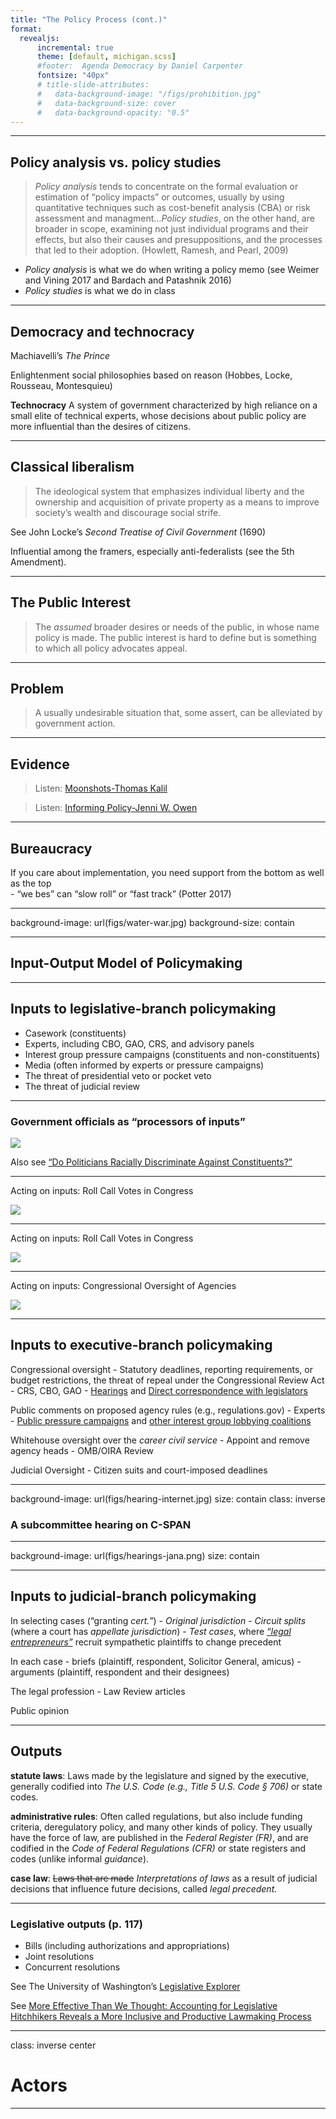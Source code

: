 ```yaml
---
title: "The Policy Process (cont.)"
format: 
  revealjs:
      incremental: true  
      theme: [default, michigan.scss]
      #footer:  Agenda Democracy by Daniel Carpenter
      fontsize: "40px"
      # title-slide-attributes:
      #   data-background-image: "/figs/prohibition.jpg"
      #   data-background-size: cover
      #   data-background-opacity: "0.5"
---
```




---

## Policy analysis vs. policy studies

> *Policy analysis* tends to concentrate on the formal evaluation or estimation of "policy impacts" or outcomes, usually by using quantitative techniques such as cost-benefit analysis (CBA) or risk assessment and managment...*Policy studies*, on the other hand, are broader in scope, examining not just individual programs and their effects, but also their causes and presuppositions, and the processes that led to their adoption. (Howlett, Ramesh, and Pearl, 2009)

- *Policy analysis* is what we do when writing a policy memo (see Weimer and Vining 2017 and Bardach and Patashnik 2016)  
- *Policy studies* is what we do in class 


---

## Democracy and technocracy

Machiavelli's *The Prince* 

Enlightenment social philosophies based on reason (Hobbes, Locke, Rousseau, Montesquieu)

**Technocracy** A system of government characterized by high reliance on a small elite of technical experts, whose decisions about public policy are more influential than the desires of citizens. 

---

## Classical liberalism 

> The ideological system that emphasizes individual liberty and the ownership and acquisition of private property as a means to improve society's wealth and discourage social strife. 

See John Locke's *Second Treatise of Civil Government* (1690) 

Influential among the framers, especially anti-federalists (see the 5th Amendment). 

---

## The Public Interest

> The *assumed* broader desires or needs of the public, in whose name policy is made. The public interest is hard to define but is something to which all policy advocates appeal.

---

## Problem

> A usually undesirable situation that, some assert, can be alleviated by government action.

---

## Evidence

> Listen: [Moonshots-Thomas Kalil](https://scholars.org/podcast/moonshots)

> Listen: [Informing Policy-Jenni W. Owen](https://scholars.org/podcast/informing-policy)


---

## Bureaucracy 

If you care about implementation, you need support from the bottom as well as the top  
- "we bes" can "slow roll" or "fast track" (Potter 2017)

---

background-image: url(figs/water-war.jpg)
background-size: contain


---


## Input-Output Model of Policymaking

---

## Inputs to legislative-branch policymaking

- Casework (constituents)  
- Experts, including CBO, GAO, CRS, and advisory panels
- Interest group pressure campaigns (constituents and non-constituents)  
- Media (often informed by experts or pressure campaigns)
- The threat of presidential veto or pocket veto
- The threat of judicial review

---

### Government officials as "processors of inputs"

![](figs/rochelle-anes1.png)

Also see ["Do Politicians Racially Discriminate Against Constituents?"](https://www.jstor.org/stable/23024931?seq=15#metadata_info_tab_contents)

<!--

![](figs/rochelle-anes.png)

--

![](figs/rochelle-sabo.png)

--

![](figs/rochelle-income.png)

--

![](figs/rochelle-friend.png)

-->

---

Acting on inputs: Roll Call Votes in Congress

[![](figs/agendas-internet.png)](https://t.co/12TnMyb6iT?amp=1)

---

Acting on inputs: Roll Call Votes in Congress

[![](figs/agendas-water.png)](https://t.co/pVGotUMoDi?amp=1)

---

Acting on inputs: Congressional Oversight of Agencies

[![](figs/oversight-ferc.png)](https://twitter.com/SenSchumer/status/1167125835691806720)


---

## Inputs to executive-branch policymaking

Congressional oversight
- Statutory deadlines, reporting requirements, or budget restrictions, the threat of repeal under the Congressional Review Act
- CRS, CBO, GAO
- [Hearings](Clinton Lewis Selin 2014) and [Direct correspondence with legislators](https://judgelord.github.io/correspondence/APSA2018/APSA2018pres.pdf)  

Public comments on proposed agency rules (e.g., regulations.gov) 
  - Experts 
  - [Public pressure campaigns](https://judgelord.github.io/dissertation/present/whyMail-APW.html#1) and [other interest group lobbying coalitions](https://www.niskanencenter.org/how-bureaucrats-make-good-policy/)
  
Whitehouse oversight over the *career civil service*
- Appoint and remove agency heads
- OMB/OIRA Review  

Judicial Oversight
- Citizen suits and court-imposed deadlines
  
---

background-image: url(figs/hearing-internet.jpg)
size: contain
class: inverse

### A subcommittee hearing on C-SPAN

---

background-image: url(figs/hearings-jana.png)
size: contain


---

## Inputs to judicial-branch policymaking

In selecting cases ("granting *cert.*")
- *Original jurisdiction*
- *Circuit splits* (where a court has *appellate jurisdiction*)
- *Test cases*, where [*“legal entrepreneurs”*](https://www.wnycstudios.org/podcasts/radiolabmoreperfect/episodes/architect-edward-blum) recruit sympathetic plaintiffs to change precedent

In each case 
- briefs (plaintiff, respondent, Solicitor General, amicus)
- arguments (plaintiff, respondent and their designees)

The legal profession
- Law Review articles 

Public opinion


---

## Outputs

**statute laws**: Laws made by the legislature and signed by the executive, generally codified into *The U.S. Code (e.g., Title 5 U.S. Code § 706)* or state codes. 

**administrative rules**: Often called regulations, but also include funding criteria, deregulatory policy, and many other kinds of policy. They usually have the force of law, are published in the *Federal Register (FR)*, and are codified in the *Code of Federal Regulations (CFR)* or state registers and codes (unlike informal *guidance*).

**case law**: ~~Laws that are made~~ *Interpretations of laws* as a result of judicial decisions that influence future decisions, called *legal precedent.*

---

### Legislative outputs (p. 117)

- Bills (including authorizations and appropriations)
- Joint resolutions
- Concurrent resolutions

See The University of Washington's [Legislative Explorer](http://www.legex.org/us/process/)

See [More Effective Than We Thought: Accounting for Legislative Hitchhikers Reveals a More Inclusive and Productive Lawmaking Process](https://onlinelibrary.wiley.com/doi/full/10.1111/ajps.12472)

---

class: inverse center

# Actors


---


<!---

???

venue shopping 

APD

https://www.martyduren.com/2016/03/04/a-brief-history-on-american-political-parties/

# 3 Context 

## Federalism 

**devolution** The process by which federal authorities, usually in the form of federally designed and administered programs, are delegated, in part, to state governments to manage. 



## Institutional constraints and stability

### Class 

Farmer-Labor 
CIO
Progressive movement 
The New Deal
Decline in unions



### Race

Incorporation doctrine 

Plessy 
Brown (p 99)
Nixon v. Herndon, Nixon v Condon, etc. 102

faces of power (p218)
-->